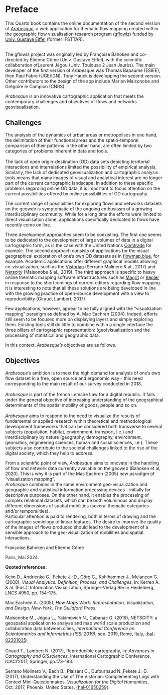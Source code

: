 # Preface

This Quarto book contains the online documentation of the second version of [*Arabesque*](arabesque.univ-eiffel.fr), a web application for thematic flow mapping created within the geographic flow vizualisation research program ([gflowiz](https://geoflowiz.hypotheses.org/accueil/abstract)) funded by [Univ. Gustave Eiffel](www.univ-eiffel.fr) (former IFSTTAR).

\
The gflowiz project was originally led by Françoise Bahoken and co-directed by Étienne Côme (Univ. Gustave Eiffel), with the scientific collaboration ofLaurent Jégou (Univ. Toulouse 2 Jean Jaurès). The main developer of the first version of *Arabesque* was Thomas Bapaume (ESIEE), then Paul Fabre (UGE/IGN). Tony Hauck is developping the second version. Other contributors to the design of the app include Marion Maisonobe and Grégoire le Campion (CNRS).

*Arabesque* is an innovative cartographic application that meets the contemporary challenges and objectives of flows and networks geovisualisation.

## Challenges

The analysis of the dynamics of urban areas or metropolises in one hand, the delimitation of their functional areas and the spatio-temporal comparison of their patterns in the other hand, are often limited by two categories of problems inherent in data and tools.\
\
The lack of open origin-destination (OD) data sets depicting territorial interactions and interrelations limited the possibility of empirical analysis. Similarly, the lack of dedicated geovisualization and cartographic analysis tools means that many images of visual and analytical interest are no longer part of the current cartographic landscape. In addition to these specific problems regarding online OD data, it is important to focus attention on the current possibilities offered by online possibilities of OD cartography.

The current range of possibilities for exploring flows and networks datasets on the geoweb is symptomatic of the ongoing enthusiasm of a growing interdisciplinary community. While for a long time the efforts were limited to direct visualisation alone, applications specifically dedicated to flows have recently come on line.

Three development approaches seem to be coexisting. The first one seems to be dedicated to the development of large volumes of data in a digital cartographic form, as is the case with the United Nations [Comtrade](https://comtrade.un.org/) for example. The second approach consists of applications for the visual geographical exploration of one's own OD datasets as in [flowmap.blue](https://flowmap.blue/), for example. Academic applications offer different graphical models allowing co-visualization, such as the [Vistorian](https://networkcube.github.io/vistorian/index.html) (Serrano Molinero & al., 2017) and [Netscity](https://www.irit.fr/netscity/) (Maisonobe & al., 2019). The third approach is specific to heavy online thematic mapping software infrastructures such as [Magrit](#0) or [Kepler](#0) in response to the shortcomings of current editors regarding flow mapping. It is interesting to note that all these solutions are being developed in line with the growing practice of open-source development with a view to reproducibility (Giraud, Lambert, 2017).

Few applications, however, appear to be fully aligned with the "visualization mapping" paradigm as defined by A. Mac Eachren (2004). Indeed, efforts still seem to be focused more on displaying layers and simply exploring them. Existing tools still do little to combine within a single interface the three pillars of cartographic representation: (geo)visualization and the processing of statistical and geographic data.

In this context, *Arabesque's* objectives are as follows.

## Objectives

*Arabesque's* ambition is to meet the high demand for analysis of one's own flow dataset in a free, open source and ergonomic way - this need corresponding to the main result of our survey conducted in 2018. \
\
*Arabesque* is part of the french Lemaire Law for a digital republic. It falls under the general objective of increasing understanding of the geographical determinants of the spatial mobility of goods, people and so on. \
\
*Arabesque* aims to respond to the need to visualize the results of fundamental or applied research within theoretical and methodological development frameworks that can be considered both transverse to several subjects (population, habitat, environment, transport, i.e.) and interdisciplinary by nature (geography, demography, environment, geomatics, engineering sciences, human and social sciences, i.e.). These subjects also contribute to the societal challenges linked to the rise of the digital society, which they help to address.

From a scientific point of view, *Arabesque* aims to innovate in the handling of flow and network data currently available on the geoweb (Bahoken et al, 2020). This is why it is part of the Mac Eachren (2005) new paradigm of "visualization mapping".\
*Arabesque* combines in the same environment geo-visualization and geographic and statistical information processing devices - initially for descriptive purposes. On the other hand, it enables the processing of complex relational datasets, which can be both voluminous and display different dimensions of spatial mobilities (several thematic categories and/or temporalities). \
Particular attention is paid to rendering, both in terms of drawing and the cartographic semiology of linear features. The desire to improve the quality of the images of flows produced should lead to the development of a sensible approach to the geo-visualization of mobilities and spatial interactions.

Françoise Bahoken and Etienne Côme

Paris, Mai 2024.

**Quoted references:**

Keim D., Andrienko G., Fekete J.-D., Görg C., Kohlhammer J., Melançon G. (2008), *Visual Analytics: Definition, Process, and Challenges*, In: Kerren A. & al. (Eds.): Information Visualization, Springer-Verlag Berlin Heidelberg, LNCS 4950, pp. 154–175.

Mac Eachren A. (2005), *How Maps Work. Representation, Visualization, and Design, New-York, The Guildford Press.*

Maisonobe M., Jégou L., Yakimovich N., Cabanac G. (2019), NETSCITY: a geospatial application to analyse and map world scale production and collaboration data between cities, *International Conference on Scientometrics and Informetrics (ISSI 2019)*, sep. 2019, Rome, Italy, [〈hal-02301035〉](https://hal.science/hal-02301035)

Giraud T., Lambert N. (2017), Reproducible cartography, in: *Advances in Cartography and GISsciences*, International Cartographic Conference, ICACI’2017, Springer, pp.173-183.

Serrano Molinero V., Bach B., Plaisant C., Dufournaud N.,Fekete J.-D. (2017), Understanding the Use of The Vistorian: Complementing Logs with Context Mini-Questionnaires, *Visualization for the Digital Humanities*, Oct. 2017, Phoenix, United States. [⟨hal-01650259⟩](https://inria.hal.science/hal-01650259).
